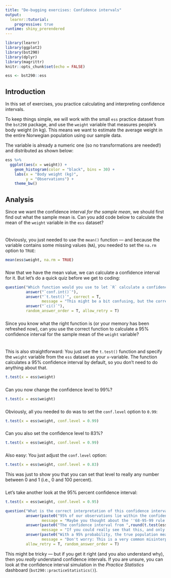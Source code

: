 ```yaml
---
title: "De-bugging exercises: Confidence intervals"
output: 
  learnr::tutorial:
    progressive: true
runtime: shiny_prerendered
---
```


```r
library(learnr)
library(ggplot2)
library(bst290)
library(dplyr)
library(magrittr)
knitr::opts_chunk$set(echo = FALSE)

ess <- bst290::ess

```


## Introduction {data-progressive=TRUE}

In this set of exercises, you practice calculating and interpreting confidence intervals. 

To keep things simple, we will work with the small `ess` practice dataset from the `bst290` package, and use the `weight` variable that measures people's body weight (in kg). This means we want to estimate the average weight in the entire Norwegian population using our sample data.

The variable is already a numeric one (so no transformations are needed!) and distributed as shown below:
```r
ess %>% 
  ggplot(aes(x = weight)) +
    geom_histogram(color = "black", bins = 30) +
    labs(x = "Body weight (kg)",
         y = "Observations") +
    theme_bw()

```

## Analysis {data-progressive=TRUE}

Since we want the confidence interval *for the sample mean*, we should first find out what the sample mean is. Can you add code below to calculate the mean of the `weight` variable in the `ess` dataset?
```r

```

###

###

Obviously, you just needed to use the `mean()` function --- and because the variable contains some missing values (`NA`), you needed to set the `na.rm` option to `TRUE`:
```r
mean(ess$weight, na.rm = TRUE)
```

###

Now that we have the mean value, we can calculate a confidence interval for it. But let's do a quick quiz before we get to coding:
```r
question("Which function would you use to let `R` calculate a confidence interval for a sample mean?",
         answer("`conf.int()`"),
         answer("`t.test()`", correct = T,
                message = "This might be a bit confusing, but the correct function is indeed the `t.test()` function that you also use to calculate *t*-tests. You will understand better why that is when we talk about the *t*-test in a few days."),
         answer("`ci()`"),
         random_answer_order = T, allow_retry = T)
```

###

Since you know what the right function is (or your memory has been refreshed now), can you use the correct function to calculate a 95% confidence interval for the sample mean of the `weight` variable?
```r


```

###

This is also straightforward: You just use the `t.test()` function and specify the `weight` variable from the `ess` dataset as your `x`-variable. The function calculates a 95% confidence interval by default, so you don't need to do anything about that.
```r
t.test(x = ess$weight)
```

###

Can you now change the confidence level to 99%?
```r
t.test(x = ess$weight)
```

###

Obviously, all you needed to do was to set the `conf.level` option to `0.99`:
```r
t.test(x = ess$weight, conf.level = 0.99)
```

###

Can you also set the confidence level to 83%?
```r
t.test(x = ess$weight, conf.level = 0.99)
```

###

Also easy: You just adjust the `conf.level` option:
```r
t.test(x = ess$weight, conf.level = 0.83)
```

This was just to show you that you can set that level to really any number between 0 and 1 (i.e., 0 and 100 percent).

###

Let's take another look at the 95% percent confidence interval:
```r
t.test(x = ess$weight, conf.level = 0.95)
```
```r
question("What is the correct interpretation of this confidence interval? (Only one of these is true!)",
         answer(paste0("95% of our observations lie within the confidence interval from ",round(t.test(ess$weight)$conf.int[1],digits = 2)," to ",round(t.test(ess$weight)$conf.int[2],digits = 2),"."),
                message = "Maybe you thought about the ''68-95-99 rule'', which predicts that 95% of the data of a normally distributed variable are within 2 standard deviations from the mean? That rule is of course true, but: In this particular context here, we apply this rule not to the sample data (''our observations'') but to the distribution of all possible measurements of the sample mean - the ''sampling distribution''. This is an important difference, and is explained in Kellstedt & Whitten (2018, p. 152)."),
         answer(paste0("The confidence interval from ",round(t.test(ess$weight)$conf.int[1],digits = 2)," to ",round(t.test(ess$weight)$conf.int[2],digits = 2)," includes the true population mean with a probability of 95%."), correct = T,
                message = "If you could really see that this, and only this, is the correct interpretation: Congrats, very well done! Interpreting confidence intervals is really tricky. Just always keep in mind: We are saying something about the confidence interval, this interval, and nothing else."),
         answer(paste0("With a 95% probability, the true population mean lies within the interval from ",round(t.test(ess$weight)$conf.int[1],digits = 2)," to ",round(t.test(ess$weight)$conf.int[2],digits = 2),"."),
                message = "Don't worry: This is a very common misinterpretation, and the issue is a really tiny nuance in the formulation. But nuances matter a lot here! When we interpret a confidence interval, we are always focusing on the interval itself: This interval includes the true mean with a given probability - and that is all we can say. With the statement here, however, we are trying to say something about the value of the true population mean and that is strictly speaking not correct because we will never know the value of the true mean, not even with a probability."),
         allow_retry = T, random_answer_order = T)
```

This might be tricky --- but if you get it right (and you also understand why), then you *really* understand confidence intervals. If you are unsure, you can look at the confidence interval simulation in the *Practice Statistics* dashboard (`bst290::practiceStatistics()`).
